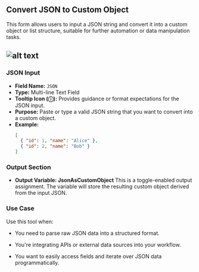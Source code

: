## Convert JSON to Custom Object

This form allows users to input a JSON string and convert it into a custom object or list structure, suitable for further automation or data manipulation tasks.

![alt text](../../../assets/variable/convert-JSON-to-custom-object.png)
---

### JSON Input

- **Field Name:** `JSON`  
- **Type:** Multi-line Text Field  
- **Tooltip Icon (ⓘ):** Provides guidance or format expectations for the JSON input.
- **Purpose:** Paste or type a valid JSON string that you want to convert into a custom object.
- **Example:**
  ```json
  [
    { "id": 1, "name": "Alice" },
    { "id": 2, "name": "Bob" }
  ]

### Output Section

- **Output Variable: JsonAsCustomObject**
This is a toggle-enabled output assignment.
The variable will store the resulting custom object derived from the input JSON.

### Use Case

Use this tool when:

- You need to parse raw JSON data into a structured format.

- You're integrating APIs or external data sources into your workflow.

- You want to easily access fields and iterate over JSON data programmatically.

